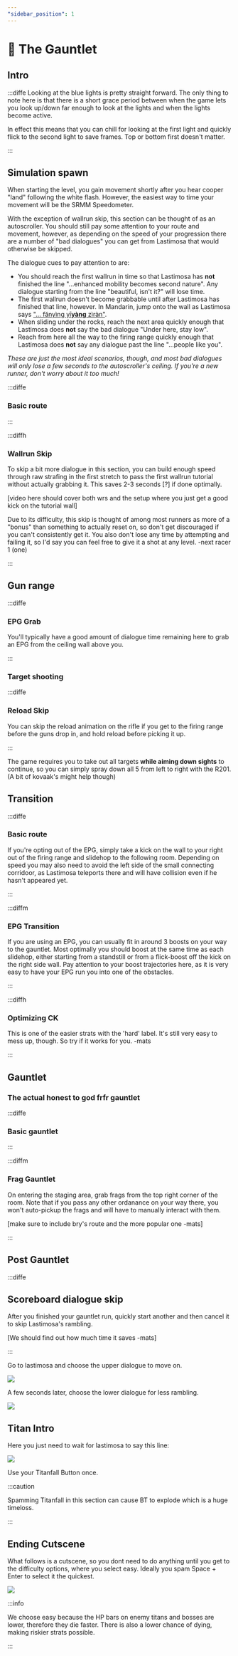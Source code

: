 ```yaml
---
"sidebar_position": 1
---
```



# 🏁 The Gauntlet

## Intro

:::diffe
Looking at the blue lights is pretty straight forward. The only thing to note here is that there is a short grace period between when the game lets you look up/down far enough to look at the lights and when the lights become active.

In effect this means that you can chill for looking at the first light and quickly flick to the second light to save frames. Top or bottom first doesn't matter.

<YouTube youTubeId="5bi2C3BuAj0" />
:::

## Simulation spawn

When starting the level, you gain movement shortly after you hear cooper "land" following the white flash. However, the easiest way to time your movement will be the SRMM Speedometer.

With the exception of wallrun skip, this section can be thought of as an autoscroller. You should still pay some attention to your route and movement, however, as depending on the speed of your progression there are a number of "bad dialogues" you can get from Lastimosa that would otherwise be skipped.

The dialogue cues to pay attention to are:
- You should reach the first wallrun in time so that Lastimosa has **not** finished the line "...enhanced mobility becomes second nature". Any dialogue starting from the line "beautiful, isn't it?" will lose time.
- The first wallrun doesn't become grabbable until after Lastimosa has finished that line, however. In Mandarin, jump onto the wall as Lastimosa says ["... fănyìng yī**yàng** zìràn"](https://youtu.be/Z-jQlLVM980?feature=shared&t=67). 
- When sliding under the rocks, reach the next area quickly enough that Lastimosa does **not** say the bad dialogue "Under here, stay low".
- Reach from here all the way to the firing range quickly enough that Lastimosa does **not** say any dialogue past the line "...people like you".

*These are just the most ideal scenarios, though, and most bad dialogues will only lose a few seconds to the autoscroller's ceiling. If you're a new runner, don't worry about it too much!*

:::diffe

### Basic route

<YouTube youTubeId="wsrcU8ERqbA" />

:::

:::diffh

### Wallrun Skip 

To skip a bit more dialogue in this section, you can build enough speed through raw strafing in the first stretch to pass the first wallrun tutorial without actually grabbing it. This saves 2-3 seconds [?] if done optimally.

[video here should cover both wrs and the setup where you just get a good kick on the tutorial wall]



Due to its difficulty, this skip is thought of among most runners as more of a "bonus" than something to actually reset on, so don't get discouraged if you can't consistently get it. You also don't lose any time by attempting and failing it, so I'd say you can feel free to give it a shot at any level.    -next racer 1 (one)

:::

## Gun range

:::diffe

### EPG Grab

You'll typically have a good amount of dialogue time remaining here to grab an EPG from the ceiling wall above you.

<YouTube youTubeId="vyYG1KHNzVc" />

:::

### Target shooting

:::diffe

### Reload Skip

You can skip the reload animation on the rifle if you get to the firing range before the guns drop in, and hold reload before picking it up.

<YouTube youTubeId="GGlxwKPDNIc" />

:::

The game requires you to take out all targets **while aiming down sights** to continue, so you can simply spray down all 5 from left to right with the R201. (A bit of kovaak's might help though)


## Transition

:::diffe

### Basic route

If you're opting out of the EPG, simply take a kick on the wall to your right out of the firing range and slidehop to the following room. Depending on speed you may also need to avoid the left side of the small connecting corridoor, as Lastimosa teleports there and will have collision even if he hasn't appeared yet.

:::

:::diffm

### EPG Transition

If you are using an EPG, you can usually fit in around 3 boosts on your way to the gauntlet. Most optimally you should boost at the same time as each slidehop, either starting from a standstill or from a flick-boost off the kick on the right side wall. Pay attention to your boost trajectories here, as it is very easy to have your EPG run you into one of the obstacles.

:::

:::diffh

### Optimizing CK


This is one of the easier strats with the 'hard' label. It's still very easy to mess up, though. So try if it works for you. -mats

:::





## Gauntlet

### The actual honest to god frfr gauntlet

:::diffe

### Basic gauntlet

:::

:::diffm

### Frag Gauntlet

On entering the staging area, grab frags from the top right corner of the room. Note that if you pass any other ordanance on your way there, you won't auto-pickup the frags and will have to manually interact with them.

[make sure to include bry's route and the more popular one -mats]

:::

## Post Gauntlet

:::diffe

## Scoreboard dialogue skip

After you finished your gauntlet run, quickly start another and then cancel it to skip Lastimosa's rambling.

<YouTube youTubeId="xorkzcq7zls" />

[We should find out how much time it saves -mats]

:::

Go to lastimosa and choose the upper dialogue to move on.

![](img/gauntlet_dialogue1.png)

A few seconds later, choose the lower dialogue for less rambling.

![](img/gauntlet_dialogue2.png)

## Titan Intro

Here you just need to wait for lastimosa to say this line:

![](img/gauntlet_TitanIntro.png)

Use your Titanfall Button once.

:::caution

Spamming Titanfall in this section can cause BT to explode which is a huge timeloss. 

:::

## Ending Cutscene

What follows is a cutscene, so you dont need to do anything until you get to the difficulty options, where you select easy. Ideally you spam Space + Enter to select it the quickest. 

![](img/gauntlet_difficulty-options.png)

:::info

We choose easy because the HP bars on enemy titans and bosses are lower, therefore they die faster. There is also a lower chance of dying, making riskier strats possible.

:::
